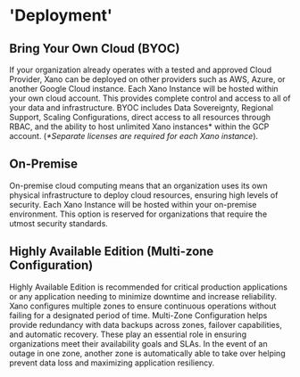 # 'Deployment'

## Bring Your Own Cloud (BYOC)

If your organization already operates with a tested and approved Cloud Provider, Xano can be deployed on other providers such as AWS, Azure, or another Google Cloud instance. Each Xano Instance will be hosted within your own cloud account. This provides complete control and access to all of your data and infrastructure. BYOC includes Data Sovereignty, Regional Support, Scaling Configurations, direct access to all resources through RBAC, and the ability to host unlimited Xano instances\* within the GCP account. (_\*Separate licenses are required for each Xano instance_).

## On-Premise

On-premise cloud computing means that an organization uses its own physical infrastructure to deploy cloud resources, ensuring high levels of security. Each Xano Instance will be hosted within your on-premise environment. This option is reserved for organizations that require the utmost security standards.

## Highly Available Edition (Multi-zone Configuration)

&#x20;Highly Available Edition is recommended for critical production applications or any application needing to minimize downtime and increase reliability. Xano configures multiple zones to ensure continuous operations without failing for a designated period of time. Multi-Zone Configuration helps provide redundancy with data backups across zones, failover capabilities, and automatic recovery. These play an essential role in ensuring organizations meet their availability goals and SLAs. In the event of an outage in one zone, another zone is automatically able to take over helping prevent data loss and maximizing application resiliency.&#x20;